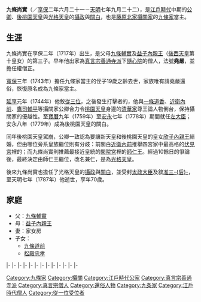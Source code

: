 {{Unreferenced|time=2016-08-19T03:28:37+00:00}}
{{japanese|japanese=九条 尚実|kana=くじょう なおざね|romaji=Kujō Naozane|kyujitai=九條 尚實}}
'''九條尚實'''（{{bd|1717年|7月29日|1787年|11月1日}}／[[享保|享保]]二年六月二十一－[[天明_(日本)|天明]]七年九月二十二），是[[江戶時代|江戶時代]]中期的[[公卿|公卿]]、[[後桃園天皇|後桃園天皇]]與[[光格天皇|光格天皇]]的[[攝政|攝政]]與[[關白|關白]]，也是[[藤原北家|藤原北家]][[攝家|攝關家]]的[[九條家|九條家]]當主。

==生涯==
九條尚實在享保二年（1717年）出生，是父母[[九條輔實|九條輔實]]及[[益子內親王|益子內親王]]（[[後西天皇|後西天皇]]第十皇女）的第三子。早年他出家為[[真言宗|真言宗]][[善通寺派|善通寺派]]下[[隨心院|隨心院]]的僧人，法號'''堯嚴'''，並擔任權僧正。

[[寬保|寬保]]三年（1743年）擔任九條家當主的侄子{{link-ja|九條稙基|九条稙基}}19歲之齡去世，家族唯有請堯嚴還俗，恢復原名成為九條家當主。

[[延享|延享]]元年（1744年）他敘[[從三位|從三位]]，之後發生打擊{{link-ja|尊王論|尊王論}}者的{{link-ja|寶曆事件|宝暦事件}}，他與[[一條道香|一條道香]]、[[近衛內前|近衛內前]]、[[鷹司輔平|鷹司輔平]]等攝關家公卿合力令[[桃園天皇|桃園天皇]]身邊的[[清華家|清華家]]尊王論人物倒台，保持攝關家的優越性。至[[寶曆_(日本)|寶曆]]九年（1759年）至[[安永|安永]]七年（1778年）期間就任[[左大臣|左大臣]]；安永八年（1779年）成為後桃園天皇的關白。

同年後桃園天皇駕崩，公卿一致認為要讓新天皇和後桃園天皇的皇女[[欣子內親王|欣子內親王]]結婚，但由哪位旁系皇族繼位則有分歧：前關白[[近衛內前|近衛內前]]推舉四宮家中最高格的[[伏見宮|伏見宮]]裡的{{link-ja|伏見宮貞敬親王|伏見宮貞敬親王|嘉禰宮}}；而九條尚實則推薦最接近皇統的[[閑院宮|閑院宮]]裡的[[光格天皇|師仁王]]。經過10餘日的爭論後，最終決定由師仁王繼位，改名兼仁，是為[[光格天皇|光格天皇]]。

後來九條尚實也擔任了光格天皇的[[攝政|攝政]]與[[關白|關白]]，並受封[[太政大臣|太政大臣]]及敘[[准三宮|准三-{后}-]]，至天明七年（1787年）他逝世，享年70歲。

== 家庭 ==
* 父：[[九條輔實|九條輔實]]
* 母：[[益子內親王|益子內親王]]
* 妻：家女房
* 子女：
** [[九條道前|九條道前]]
** [[松殿忠孝|松殿忠孝]]

{{start box|width=auto}}
{{s-pre}}
|-
{{s-before|{{link-ja|九條稙基|九条稙基}}}}
{{s-title|[[九條家|九條家]]當主|1743年3月17日－1753年2月24日}}
{{s-after|[[九條道前|九條道前]]}}
|-
{{s-before|[[近衛內前|近衛內前]]}}
{{s-title|[[藤氏長者|藤氏長者]]|1778年3月6日－1787年4月18日}}
{{s-after|[[鷹司輔平|鷹司輔平]]}}
|-
{{s-off}}
|-
{{s-before|rows=2|{{link-ja|久我通兄|久我通兄}}}}
{{s-title|[[內大臣|內大臣]]|1751年1月18日－1755年3月11日}}
{{s-after|{{link-ja|醍醐兼潔|醍醐兼潔}}}}
|-
{{s-title|[[右大臣|右大臣]]|1755年3月11日－1760年1月13日}}
{{s-after|rows=2|鷹司輔平}}
|-
{{s-before|rows=2|近衛內前}}
{{s-title|[[左大臣|左大臣]]|1760年1月13日－1779年1月27日}}
|-
{{s-title|rows=2|[[攝政關白列表|關白]]|1778年3月6日－1779年12月6日<br>1785年3月29日－1787年4月18日}}
{{s-vacant||next=自己}}
|-
{{s-vacant||last=自己}}
{{s-after|鷹司輔平}}
|-
{{s-vacant|rows=2||last=近衛內前}}
{{s-title|[[攝政關白列表|攝政]]|1780年1月1日－1785年3月29日}}
{{s-vacant||next=[[二條齊敬|二條齊敬]]}}
|-
{{s-title|[[太政大臣|太政大臣]]|1781年1月23日－1781年6月11日}}
{{s-vacant||next=[[德川家齊|德川家齊]]}}
|-
{{s-mil}}
|-
{{s-before|rows=2|{{link-ja|二條宗基|二条宗基}}}}
{{s-title|{{link-ja|近衛大將|近衛大将|右大將}}|1747年5月22日－1749年12月27日}}
{{s-after|{{link-ja|大炊御門經秀|大炊御門経秀}}}}
|-
{{s-title|{{link-ja|近衛大將|近衛大将|左大將}}|1747年5月22日－1754年2月17日}}
{{s-after|鷹司輔平}}
{{end box}}

{{日本的攝政}}
{{歷代關白}}
{{藤原氏長者}}
{{歷代太政大臣}}

[[Category:九條家|Category:九條家]]
[[Category:攝關|Category:攝關]]
[[Category:江戶時代公家|Category:江戶時代公家]]
[[Category:真言宗善通寺派|Category:真言宗善通寺派]]
[[Category:真言宗僧人|Category:真言宗僧人]]
[[Category:還俗人物|Category:還俗人物]]
[[Category:九条家|Category:九条家]]
[[Category:江戶時代僧人|Category:江戶時代僧人]]
[[Category:從一位受位者|Category:從一位受位者]]